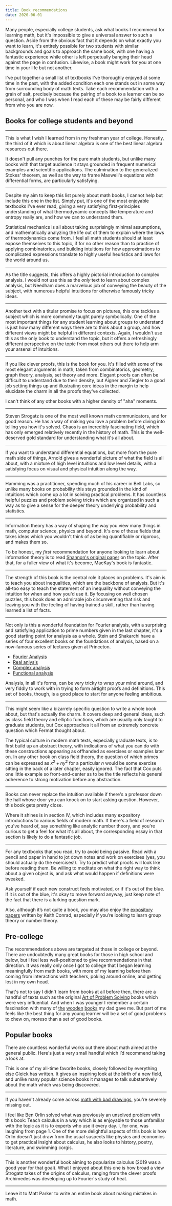 ```yaml
---
title: Book recommendations
date: 2020-06-01
---
```


Many people, especially college students, ask what books I recommend for learning math, but it's impossible to give a universal answer to such a question. Aside from the obvious fact that it depends on what exactly you want to learn, it's entirely possible for two students with similar backgrounds and goals to approach the same book, with one having a fantastic experience while other is left perpetually banging their head against the page in confusion. Likewise, a book might work for you at one time in your life but not another.

I've put together a small list of textbooks I've thoroughly enjoyed at some time in the past, with the added condition each one stands out in some way from surrounding body of math texts. Take each recommendation with a grain of salt, precisely because the pairing of a book to a learner can be so personal, and who I was when I read each of these may be fairly different from who you are now.


## Books for college students and beyond

---

<Book
  title="Vector Calculus, Linear Algebra, and Differential Forms: A Unified Approach"
  author="John Hubbard and Barbara Burke Hubbard"
  image="http://ws-na.amazon-adsystem.com/widgets/q?_encoding=UTF8&ASIN=0971576688&Format=_SL250_&ID=AsinImage&MarketPlace=US&ServiceVersion=20070822&WS=1&tag=3b1b04-20&language=en_US"
  url="https://amzn.to/3AkLNU7"
/>

This is what I wish I learned from in my freshman year of college. Honestly, the third of it which is about linear algebra is one of the best linear algebra resources out there.

It doesn't pull any punches for the pure math students, but unlike many books with that target audience it stays grounded in frequent numerical examples and scientific applications. The culmination to the generalized Stokes' theorem, as well as the way to frame Maxwell's equations with differential forms, are particularly satisfying.

---

<Book
  title="An Introduction to Thermal Physics"
  author="Daniel Schroeder"
  image="https://ws-na.amazon-adsystem.com/widgets/q?_encoding=UTF8&ASIN=0201380277&Format=_SL250_&ID=AsinImage&MarketPlace=US&ServiceVersion=20070822&WS=1&tag=3b1b04-20&language=en_US"
  url="https://www.amazon.com/Introduction-Thermal-Physics-Daniel-Schroeder/dp/0201380277/ref=as_li_ss_il?dchild=1&keywords=thermal+physics&qid=1600278073&s=books&sr=1-2&linkCode=li3&tag=3b1b04-20&linkId=3ffbf07a5e3f5b3544d1d4eb19f22b7d&language=en_US"
/>

Despite my aim to keep this list purely about math books, I cannot help but include this one in the list. Simply put, it's one of the most enjoyable textbooks I've ever read, giving a very satisfying first-principles understanding of what thermodynamic concepts like temperature and entropy really are, and how we can to understand them.

Statistical mechanics is all about taking surprisingly minimal assumptions, and mathematically analyzing the life out of them to explain where the laws of thermodynamics come from. I feel all math students should at least expose themselves to this topic, if for no other reason than to practice of applying combinatorics, and building intuitions for how approximations to complicated expressions translate to highly useful heuristics and laws for the world around us.

---

<Book
  title="Visual Complex Analysis"
  auothors="Tristan Needham"
  image="https://ws-na.amazon-adsystem.com/widgets/q?_encoding=UTF8&ASIN=0198534469&Format=_SL250_&ID=AsinImage&MarketPlace=US&ServiceVersion=20070822&WS=1&tag=3b1b04-20&language=en_US"
  url="https://amzn.to/3jgBs4B"
/>

As the title suggests, this offers a highly pictorial introduction to complex analysis. I would not use this as the _only_ text to learn about complex analysis, but Needham does a marvelous job of conveying the beauty of the subject, with numerous helpful intuitions for otherwise famously tricky ideas.

---

<Book
  title="Visual Group Theory"
  author="Nathan Carter"
  image="https://ws-na.amazon-adsystem.com/widgets/q?_encoding=UTF8&ASIN=088385757X&Format=_SL250_&ID=AsinImage&MarketPlace=US&ServiceVersion=20070822&WS=1&tag=3b1b04-20&language=en_US"
  url="https://amzn.to/3AbxXTT"
/>

Another text with a titular promise to focus on pictures, this one tackles a subject which is more commonly taught purely symbolically. One of the most important things for any student learning about groups to understand is just how many different ways there are to think about a group, and how different views might be helpful in different contexts. Again, I wouldn't use this as the only book to understand the topic, but it offers a refreshingly different perspective on the topic from most others out there to help arm your arsenal of intuitions.

---

<Book
  title="Proofs from the book"
  author="Martin Aigner and Günter Ziegler"
  image="https://ws-na.amazon-adsystem.com/widgets/q?_encoding=UTF8&ASIN=3662572648&Format=_SL250_&ID=AsinImage&MarketPlace=US&ServiceVersion=20070822&WS=1&tag=3b1b04-20&language=en_US"
  url="https://amzn.to/2Vw1vwb"
/>

If you like clever proofs, this is the book for you. It's filled with some of the most elegant arguments in math, taken from combinatorics, geometry, graph theory, analysis, set theory and more. Elegant proofs can often be difficult to understand due to their density, but Aigner and Ziegler to a good job setting things up and illustrating core ideas in the margin to help elucidate the charm in all the proofs they've collected.

I can't think of any other books with a higher density of "aha" moments.

---

<Book
  title="Nonlinear Dynamics and Chaos"
  author="Steven Strogatz"
  image="https://ws-na.amazon-adsystem.com/widgets/q?_encoding=UTF8&ASIN=0813349109&Format=_SL250_&ID=AsinImage&MarketPlace=US&ServiceVersion=20070822&WS=1&tag=3b1b04-20&language=en_US"
  url="https://amzn.to/2Vixu3n"
/>

Steven Strogatz is one of the most well known math communicators, and for good reason. He has a way of making you love a problem before diving into telling you how it's solved. Chaos is an incredibly fascinating field, which has only emerged relatively recently in the history of math. This is the well-deserved gold standard for understanding what it's all about.

---

<Book
  title="Ordinary Differential Equations"
  author="Vladimir Arnold"
  image="https://ws-na.amazon-adsystem.com/widgets/q?_encoding=UTF8&ASIN=B0046I9D6E&Format=_SL250_&ID=AsinImage&MarketPlace=US&ServiceVersion=20070822&WS=1&tag=3b1b04-20&language=en_US"
  url="https://amzn.to/2Vbc1cJ"
/>

If you want to understand differential equations, but more from the pure math side of things, Arnold gives a wonderful picture of what the field is all about, with a mixture of high level intuitions and low level details, with a satisfying focus on visual and physical intuition along the way.

---

<Book
  title="The Art Of Probability"
  author="Richard Hamming"
  image="https://ws-na.amazon-adsystem.com/widgets/q?_encoding=UTF8&ASIN=0201406861&Format=_SL250_&ID=AsinImage&MarketPlace=US&ServiceVersion=20070822&WS=1&tag=3b1b04-20&language=en_US"
  url="https://amzn.to/3lr7qxC"
/>

Hamming was a practitioner, spending much of his career in Bell Labs, so unlike many books on probability this stays grounded in the kind of intuitions which come up a lot in solving practical problems. It has countless helpful puzzles and problem solving tricks which are organized in such a way as to give a sense for the deeper theory underlying probability and statistics.

---

<Book
  title="Information Theory, Inference and Learning Algorithms"
  author="David MacKay"
  image="https://ws-na.amazon-adsystem.com/widgets/q?_encoding=UTF8&ASIN=0521642981&Format=_SL250_&ID=AsinImage&MarketPlace=US&ServiceVersion=20070822&WS=1&tag=3b1b04-20&language=en_US"
  url="https://amzn.to/3je4OjY"
/>

Information theory has a way of shaping the way you view many things in math, computer science, physics and beyond. It's one of those fields that takes ideas which you wouldn't think of as being quantifiable or rigorous, and makes them so.

To be honest, my _first_ recommendation for anyone looking to learn about information theory is to read [Shannon's original paper](http://people.math.harvard.edu/~ctm/home/text/others/shannon/entropy/entropy.pdf) on the topic. After that, for a fuller view of what it's become, MacKay's book is fantastic.

---

<Book
  title="The Cauchy-Schwarz Master Class"
  author="J. Michael Steele"
  image="https://ws-na.amazon-adsystem.com/widgets/q?_encoding=UTF8&ASIN=052154677X&Format=_SL250_&ID=AsinImage&MarketPlace=US&ServiceVersion=20070822&WS=1&tag=3b1b04-20&language=en_US"
  url="https://amzn.to/37hfVD5"
/>

The strength of this book is the central role it places on problems. It's aim is to teach you about inequalities, which are the backbone of analysis. But it's all-too easy to teach the statement of an inequality without conveying the intuition for when and how you'd use it. By focusing on well chosen puzzles, this book does an admirable job circumventing that risk and leaving you with the feeling of having trained a skill, rather than having learned a list of facts.

---

<Book
  title="Fourier Analysis: An Introduction"
  author="Elias Stein and Rami Shakarchi"
  image="https://ws-na.amazon-adsystem.com/widgets/q?_encoding=UTF8&ASIN=B003V4BQ46&Format=_SL250_&ID=AsinImage&MarketPlace=US&ServiceVersion=20070822&WS=1&tag=3b1b04-20&language=en_US"
  url="https://amzn.to/2WIv0vo"
/>

Not only is this a wonderful foundation for Fourier analysis, with a surprising and satisfying application to prime numbers given in the last chapter, it's a good starting point for analysis as a whole. Stein and Shakarchi have a series of four excellent books on the foundations of analysis, based on a now-famous series of lectures given at Princeton.

 - [Fourier Analysis](https://amzn.to/2WIv0vo)
 - [Real anlysis](https://amzn.to/3fKQlLF)
 - [Complex analysis](https://amzn.to/37kzg6m)
 - [Functional analysis](https://amzn.to/2Vvfq5W)

Analysis, in all it's forms, can be very tricky to wrap your mind around, and very fiddly to work with in trying to form airtight proofs and definitions. This set of books, though, is a good place to start for anyone feeling ambitious.

---

<Book
  title="Primes of the Form x^2 + n y^2"
  author="David A. Cox"
  image="https://ws-na.amazon-adsystem.com/widgets/q?_encoding=UTF8&ASIN=1118390180&Format=_SL250_&ID=AsinImage&MarketPlace=US&ServiceVersion=20070822&WS=1&tag=3b1b04-20&language=en_US"
  url="https://amzn.to/3Caxsez"
/>

This might seem like a bizarrely specific question to write a whole book about, but that's actually the charm. It covers deep and general ideas, such as class field theory and elliptic functions, which are usually only taught to graduate students, but Cox approaches it all from an extremely concrete question which Fermat thought about.

The typical culture in modern math texts, especially graduate texts, is to first build up an abstract theory, with indications of what you can do with these constructions appearing as offhanded as exercises or examples later on. In any other book on class field theory, the question of which primes can be expressed as $x^2 + n y^2$ for a particular $n$ would be some exercise sitting in the back of a later chapter, easily ignored. The fact that Cox puts one little example so front-and-center as to be the title reflects his general adherence to strong motivation before any abstraction.

---

<Book
  title="The Princeton Companion to Mathematics"
  author="Timothy Gowers (and many, many others)"
  image="https://ws-na.amazon-adsystem.com/widgets/q?_encoding=UTF8&ASIN=0691118809&Format=_SL250_&ID=AsinImage&MarketPlace=US&ServiceVersion=20070822&WS=1&tag=3b1b04-20&language=en_US"
  url="https://amzn.to/2WR4foN"
/>

Books can never replace the intuition available if there's a professor down the hall whose door you can knock on to start asking question. However, this book gets pretty close.

Where it shines is in section IV, which includes many expository introductions to various fields of modern math. If there's a field of research you've heard of, say something like analytic number theory, and you're curious to get a feel for what it's all about, the corresponding essay in that section is likely to do a fantastic job.

---

For any textbooks that you read, try to avoid being passive. Read with a pencil and paper in hand to jot down notes and work on exercises (yes, you should actually do the exercises!). Try to predict what proofs will look like before reading them. Be willing to meditate on what the right way to think about a given object is, and ask what would happen if definitions were tweaked.

Ask yourself if each new construct feels motivated, or if it's out of the blue. If it is out of the blue, it's okay to move forward anyway, just keep note of the fact that there is a lurking question mark.

Also, although it’s not quite a book, you may also enjoy the [expository papers](http://www.math.uconn.edu/~kconrad/blurbs/) written by Keith Conrad, especially if you’re looking to learn group theory or number theory.

## Pre-college

The recommendations above are targeted at those in college or beyond. There are undoubtedly many great books for those in high school and below, but I feel less well-positioned to give recommendations in that direction. It was really only once I got to college that I began learning meaningfully from math books, with more of my learning before then coming from interactions with teachers, poking around online, and getting lost in my own head.

That's not to say I didn't learn from books at all before then, there are a handful of texts such as the original [Art of Problem Solving](https://amzn.to/3xrv5QJ) books which were very influential. And when I was younger I remember a certain fascination with many of [the](https://amzn.to/3yu1UOE) [wooden](https://amzn.to/3lu82Tm) [books](https://amzn.to/3luq33M) my dad gave me. But part of me feels like the best thing for any young learner will be a set of good problems to chew on, moreso than a set of good books.


## Popular books

There are countless wonderful works out there about math aimed at the general public. Here's just a very small handful which I’d recommend taking a look at.

<Book
  title="Chaos: Making a New Science"
  author="James Gleick"
  image="https://ws-na.amazon-adsystem.com/widgets/q?_encoding=UTF8&ASIN=0143113453&Format=_SL250_&ID=AsinImage&MarketPlace=US&ServiceVersion=20070822&WS=1&tag=3b1b04-20&language=en_US"
  url="https://amzn.to/3jnG4FW"
/>

This is one of my all-time favorite books, closely followed by everything else Gleick has written. It gives an inspiring look at the birth of a new field, and unlike many popular science books it manages to talk substantively about the math which was being discovered.

---

<Book
  title="Change Is the Only Constant: The Wisdom of Calculus in a Madcap World"
  author=""
  image="https://ws-na.amazon-adsystem.com/widgets/q?_encoding=UTF8&ASIN=0316509086&Format=_SL250_&ID=AsinImage&MarketPlace=US&ServiceVersion=20070822&WS=1&tag=3b1b04-20&language=en_US"
  url="https://amzn.to/3fLOupV"
/>

If you haven't already come across [math with bad drawings](https://mathwithbaddrawings.com/), you're severely missing out.

I feel like Ben Orlin solved what was previously an unsolved problem with this book: Teach calculus in a way which is as enjoyable to those unfamiliar with the topic as it is to experts who use it every day. I, for one, was laughing from page 1. One of the more delightful aspects of this book is how Orlin doesn't just draw from the usual suspects like physics and economics to get practical insight about calculus, he also looks to history, poetry, literature, and swimming corgis.

---

<Book
  title="Infinite Powers: How Calculus Reveals the Secrets of the Universe"
  author=""
  image="https://ws-na.amazon-adsystem.com/widgets/q?_encoding=UTF8&ASIN=0358299284&Format=_SL250_&ID=AsinImage&MarketPlace=US&ServiceVersion=20070822&WS=1&tag=3b1b04-20&language=en_US"
  url="(https://amzn.to/2VcGxmB)"
/>

This is another wonderful book aiming to popularize calculus (2019 was a good year for that goal). What I enjoyed about this one is how broad a view Strogatz takes of the origins of calculus, ranging from the clever proofs Archimedes was developing up to Fourier's study of heat.

---

<Book
  title="Humble Pi: A Comedy of Maths Errors"
  author=""
  image="https://ws-na.amazon-adsystem.com/widgets/q?_encoding=UTF8&ASIN=0141989149&Format=_SL250_&ID=AsinImage&MarketPlace=US&ServiceVersion=20070822&WS=1&tag=3b1b04-20&language=en_US"
  url="https://amzn.to/2VumlMs"
/>

Leave it to Matt Parker to write an entire book about making mistakes in math.
